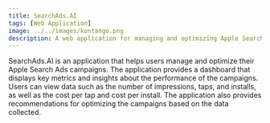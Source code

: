 ```yaml
---
title: SearchAds.AI
tags: [Web Application]
image: ../../images/kontango.png
description: A web application for managing and optimizing Apple Search Ads campaigns.
---
```


SearchAds.AI is an application that helps users manage and optimize their Apple Search Ads campaigns. The application provides a dashboard that displays key metrics and insights about the performance of the campaigns. Users can view data such as the number of impressions, taps, and installs, as well as the cost per tap and cost per install. The application also provides recommendations for optimizing the campaigns based on the data collected.
